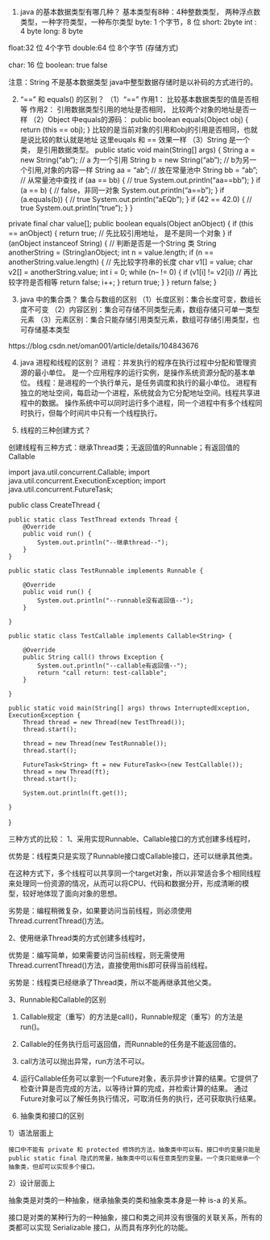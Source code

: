 1. java 的基本数据类型有哪几种？
基本类型有8种：4种整数类型， 两种浮点数类型，一种字符类型，一种布尔类型
byte: 1 个字节，8 位
short: 2byte
int : 4 byte
long: 8 byte

float:32 位   4个字节
double:64 位  8个字节
(存储方式)

char: 16 位
boolean: true false

注意：String 不是基本数据类型
java中整型数据存储时是以补码的方式进行的。

2. "==" 和 equals() 的区别？
（1）"==" 作用1： 比较基本数据类型的值是否相等
          作用2： 引用数据类型引用的地址是否相同， 比较两个对象的地址是否一样
（2）Object 中equals的源码：
 public boolean equals(Object obj) {
        return (this == obj);
    }
比较的是当前对象的引用和obj的引用是否相同，也就是说比较的默认就是地址
这里euqals 和 == 效果一样
（3）String 是一个类， 是引用数据类型。
public static void main(String[] args) {
        String a = new String("ab"); // a 为⼀个引⽤
        String b = new String("ab"); // b为另⼀个引⽤,对象的内容⼀样
        String aa = "ab"; // 放在常量池中
        String bb = "ab"; // 从常量池中查找
        if (aa == bb) { // true
            System.out.println("aa==bb");
        }
        if (a == b) { // false，⾮同⼀对象
            System.out.println("a==b");
        }
        if (a.equals(b)) { // true
            System.out.println("aEQb");
        }
        if (42 == 42.0) { // true
            System.out.println("true");
        }
}

  private final char value[];
  public boolean equals(Object anObject) {
        if (this == anObject) {
            return true;  // 先比较引用地址， 是不是同一个对象
        }
        if (anObject instanceof String) {  // 判断是否是一个String 类
            String anotherString = (String)anObject;
            int n = value.length;
            if (n == anotherString.value.length) {  // 先比较字符串的长度
                char v1[] = value;
                char v2[] = anotherString.value;
                int i = 0;
                while (n-- != 0) {
                    if (v1[i] != v2[i])  // 再比较字符是否相等
                        return false;
                    i++;
                }
                return true;
            }
        }
        return false;
    }
    
3. java 中的集合类？
集合与数组的区别
（1）长度区别：集合长度可变，数组长度不可变
（2）内容区别：集合可存储不同类型元素，数组存储只可单一类型元素
（3）元素区别：集合只能存储引用类型元素，数组可存储引用类型，也可存储基本类型

https://blog.csdn.net/oman001/article/details/104843676

4. java 进程和线程的区别？
进程：并发执行的程序在执行过程中分配和管理资源的最小单位。
      是一个应用程序的运行实例，是操作系统资源分配的基本单位。
线程：是进程的一个执行单元，是任务调度和执行的最小单位。
进程有独立的地址空间，每启动一个进程，系统就会为它分配地址空间。线程共享进程中的数据。
操作系统中可以同时运行多个进程，同一个进程中有多个线程同时执行，但每个时间片中只有一个线程执行。

5. 线程的三种创建方式？

创建线程有三种方式：继承Thread类；无返回值的Runnable；有返回值的Callable

import java.util.concurrent.Callable;
import java.util.concurrent.ExecutionException;
import java.util.concurrent.FutureTask;

public class CreateThread {

	public static class TestThread extends Thread {
		@Override
		public void run() {
			System.out.println("--继承thread--");
		}
	}

	public static class TestRunnable implements Runnable {

		@Override
		public void run() {
			System.out.println("--runnable没有返回值--");
		}

	}

	public static class TestCallable implements Callable<String> {

		@Override
		public String call() throws Exception {
			System.out.println("--callable有返回值--");
			return "call return: test-callable";
		}

	}

	public static void main(String[] args) throws InterruptedException, ExecutionException {
		Thread thread = new Thread(new TestThread());
		thread.start();

		thread = new Thread(new TestRunnable());
		thread.start();

		FutureTask<String> ft = new FutureTask<>(new TestCallable());
		thread = new Thread(ft);
		thread.start();

		System.out.println(ft.get());

	}
}


三种方式的比较：
1、采用实现Runnable、Callable接口的方式创建多线程时，

优势是：线程类只是实现了Runnable接口或Callable接口，还可以继承其他类。

在这种方式下，多个线程可以共享同一个target对象，所以非常适合多个相同线程来处理同一份资源的情况，从而可以将CPU、代码和数据分开，形成清晰的模型，较好地体现了面向对象的思想。

劣势是：编程稍微复杂，如果要访问当前线程，则必须使用Thread.currentThread()方法。

2、使用继承Thread类的方式创建多线程时，

优势是：编写简单，如果需要访问当前线程，则无需使用Thread.currentThread()方法，直接使用this即可获得当前线程。

劣势是：线程类已经继承了Thread类，所以不能再继承其他父类。

3、Runnable和Callable的区别

(1) Callable规定（重写）的方法是call()，Runnable规定（重写）的方法是run()。

(2) Callable的任务执行后可返回值，而Runnable的任务是不能返回值的。

(3) call方法可以抛出异常，run方法不可以。

(4) 运行Callable任务可以拿到一个Future对象，表示异步计算的结果。它提供了检查计算是否完成的方法，以等待计算的完成，并检索计算的结果。
通过Future对象可以了解任务执行情况，可取消任务的执行，还可获取执行结果。

 6. 抽象类和接口的区别

1）语法层面上

    接口中不能有 private 和 protected 修饰的方法，抽象类中可以有。接口中的变量只能是public static final 隐式的常量，抽象类中可以有任意类型的变量。一个类只能继承一个抽象类，但却可以实现多个接口。

2）设计层面上

抽象类是对类的一种抽象，继承抽象类的类和抽象类本身是一种 is-a 的关系。

接口是对类的某种行为的一种抽象，接口和类之间并没有很强的关联关系，所有的类都可以实现 Serializable 接口，从而具有序列化的功能。



